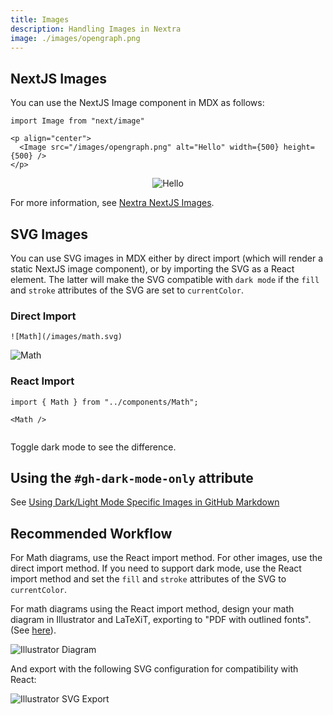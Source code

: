 ```yaml
---
title: Images
description: Handling Images in Nextra
image: ./images/opengraph.png
---
```


## NextJS Images

You can use the NextJS Image component in MDX as follows:

```mdx
import Image from "next/image"

<p align="center">
  <Image src="/images/opengraph.png" alt="Hello" width={500} height={500} />
</p>
```


<p align="center">
  <Image src="/images/opengraph.png" alt="Hello" width={500} height={500} />
</p>

For more information, see [Nextra NextJS Images](https://nextra.site/docs/guide/image).

## SVG Images

You can use SVG images in MDX either by direct import (which will render a static NextJS image component), or by importing the SVG as a React element. The latter will make the SVG compatible with `dark mode` if the `fill` and `stroke` attributes of the SVG are set to `currentColor`. 

### Direct Import

```mdx
![Math](/images/math.svg)
```
![Math](/images/math.svg)

### React Import

```mdx
import { Math } from "../components/Math";

<Math />
```


<Math />

Toggle dark mode to see the difference.

## Using the `#gh-dark-mode-only` attribute

See [Using Dark/Light Mode Specific Images in GitHub Markdown](https://dev.to/arnavkr/using-darklight-mode-specific-images-in-github-markdown-3iln#:~:text=To%20make%20an%20Image%20only,%2Dlight%2Dmode%2Donly%20.)

## Recommended Workflow

For Math diagrams, use the React import method. For other images, use the direct import method. If you need to support dark mode, use the React import method and set the `fill` and `stroke` attributes of the SVG to `currentColor`.

For math diagrams using the React import method, design your math diagram in Illustrator and LaTeXiT, exporting to "PDF with outlined fonts". (See [here](https://tex.stackexchange.com/a/457616)).

![Illustrator Diagram](/images/illustrator-diagram.png)

And export with the following SVG configuration for compatibility with React:

![Illustrator SVG Export](/images/illustrator-svg.png)
